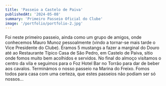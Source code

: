 ```yaml
---
title: 'Passeio a Castelo de Paiva'
publishedAt: '2024-05-08'
summary: 'Primeiro Passeio Oficial do Clube'
image: '/portfolio/portfolio-2.jpg'
---
```


Foi neste primeiro passeio, ainda como um grupo de amigos, onde conhecemos Mauro Munoz pessoalmente (vindo a tornar-se mais tarde o Vice Presidente do Clube). Éramos 5 mustangs a fazer a marginal do Douro até ao Restaurante Típico Casa de São Pedro, em Castelo de Paiva, sítio onde fomos muito bem acolhidos e servidos. No final do almoço visítamos o centro da vila e seguimos para o Foz Hotel Bar no Torrão para dar de beber aos cavalos. Terminámos o nosso passeio na Marina do Freixo. Fomos todos para casa com uma certeza, que estes passeios não podiam ser só nossos...
